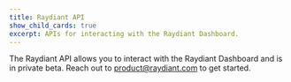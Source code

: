 ```yaml
---
title: Raydiant API
show_child_cards: true
excerpt: APIs for interacting with the Raydiant Dashboard.
---
```


The Raydiant API allows you to interact with the Raydiant Dashboard and is in private beta. Reach out to [product@raydiant.com](mailto:product@raydiant.com) to get started.
